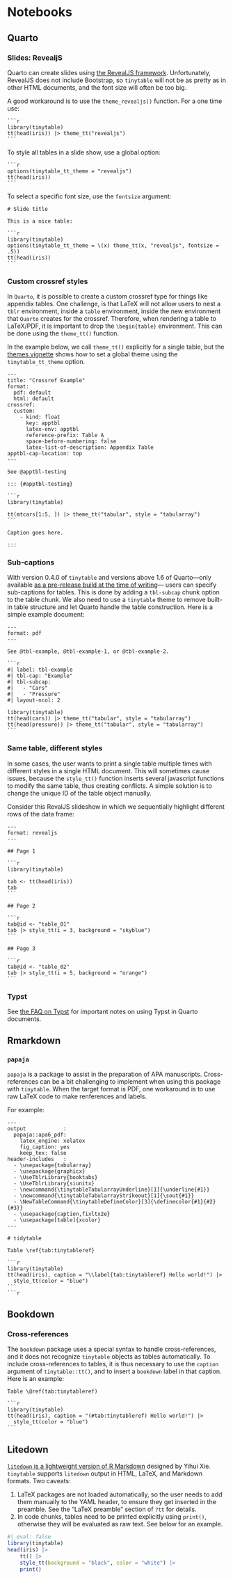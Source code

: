 # Notebooks


## Quarto

### Slides: RevealjS

Quarto can create slides using [the RevealJS framework](https://revealjs.com/). Unfortunately, RevealJS does not include Bootstrap, so `tinytable` will not be as pretty as in other HTML documents, and the font size will often be too big. 

A good workaround is to use the `theme_revealjs()` function. For a one time use:

````verbatim
```r
library(tinytable)
tt(head(iris)) |> theme_tt("revealjs")
```
````

To style all tables in a slide show, use a global option:

````verbatim
```r
options(tinytable_tt_theme = "revealjs")
tt(head(iris))
```
````

To select a specific font size, use the `fontsize` argument:

````verbatim
# Slide title

This is a nice table:

```r
library(tinytable)
options(tinytable_tt_theme = \(x) theme_tt(x, "revealjs", fontsize = .5))
tt(head(iris))
```
````

### Custom crossref styles

In `Quarto`, it is possible to create a custom crossref type for things like appendix tables. One challenge, is that LaTeX will not allow users to nest a `tblr` environment, inside a `table` environment, inside the new environment that `Quarto` creates for the crossref. Therefore, when rendering a table to LaTeX/PDF, it is important to drop the `\begin{table}` environment. This can be done using the `theme_tt()` function.

In the example below, we call `theme_tt()` explicitly for a single table, but the [themes vignette](https://vincentarelbundock.github.io/tinytable/vignettes/theme.html) shows how to set a global theme using the `tinytable_tt_theme` option.

````verbatim
---
title: "Crossref Example"
format:
  pdf: default
  html: default
crossref:
  custom:
    - kind: float
      key: apptbl
      latex-env: apptbl
      reference-prefix: Table A
      space-before-numbering: false
      latex-list-of-description: Appendix Table
apptbl-cap-location: top
---

See @apptbl-testing

::: {#apptbl-testing}

```r
library(tinytable)

tt(mtcars[1:5, ]) |> theme_tt("tabular", style = "tabularray")
```

Caption goes here.

:::
````

### Sub-captions

With version 0.4.0 of `tinytable` and versions above 1.6 of Quarto---only available [as a pre-release build at the time of writing](https://quarto.org/docs/download/prerelease.html)--- users can specify sub-captions for tables. This is done by adding a `tbl-subcap` chunk option to the table chunk. We also need to use a `tinytable` theme to remove built-in table structure and let Quarto handle the table construction. Here is a simple example document:

````verbatim
---
format: pdf
---

See @tbl-example, @tbl-example-1, or @tbl-example-2.

```r
#| label: tbl-example
#| tbl-cap: "Example"
#| tbl-subcap:
#|   - "Cars"
#|   - "Pressure"
#| layout-ncol: 2

library(tinytable)
tt(head(cars)) |> theme_tt("tabular", style = "tabularray")
tt(head(pressure)) |> theme_tt("tabular", style = "tabularray")
```
````

### Same table, different styles

In some cases, the user wants to print a single table multiple times with different styles in a single HTML document. This will sometimes cause issues, because the `style_tt()` function inserts several javascript functions to modify the same table, thus creating conflicts. A simple solution is to change the unique ID of the table object manually. 

Consider this RevalJS slideshow in which we sequentially highlight different rows of the data frame:

````verbatim
---
format: revealjs
---

## Page 1

```r
library(tinytable)

tab <- tt(head(iris))
tab
```

## Page 2

```r
tab@id <- "table_01"
tab |> style_tt(i = 3, background = "skyblue")
```

## Page 3

```r
tab@id <- "table_02"
tab |> style_tt(i = 5, background = "orange")
```
````

### Typst

See [the FAQ on Typst](https://vincentarelbundock.github.io/tinytable/vignettes/faq.html#typst) for important notes on using Typst in Quarto documents.



## Rmarkdown


### `papaja`


`papaja` is a package to assist in the preparation of APA manuscripts. Cross-references can be a bit challenging to implement when using this package with `tinytable`. When the target format is PDF, one workaround is to use raw LaTeX code to make renferences and labels.

For example:

````verbatim
---
output            : 
  papaja::apa6_pdf:
    latex_engine: xelatex
    fig_caption: yes
    keep_tex: false
header-includes   :
  - \usepackage{tabularray}
  - \usepackage{graphicx}
  - \UseTblrLibrary{booktabs}
  - \UseTblrLibrary{siunitx}
  - \newcommand{\tinytableTabularrayUnderline}[1]{\underline{#1}}
  - \newcommand{\tinytableTabularrayStrikeout}[1]{\sout{#1}}
  - \NewTableCommand{\tinytableDefineColor}[3]{\definecolor{#1}{#2}{#3}}
  - \usepackage{caption,fixltx2e}
  - \usepackage[table]{xcolor}
---

# tidytable

Table \ref{tab:tinytableref}

```r
library(tinytable)
tt(head(iris), caption = "\\label{tab:tinytableref} Hello world!") |>
  style_tt(color = "blue")
```
```r
````





## Bookdown

### Cross-references

The `bookdown` package uses a special syntax to handle cross-references, and it does not recognize `tinytable` objects as tables automatically. To include cross-references to tables, it is thus necessary to use the `caption` argument of `tinytable::tt()`, and to insert a `bookdown` label in that caption. Here is an example:


````verbatim
Table \@ref(tab:tinytableref)

```r
library(tinytable)
tt(head(iris), caption = "(#tab:tinytableref) Hello world!") |>
  style_tt(color = "blue")
```
````


## Litedown

[`litedown` is a lightweight version of R Markdown](https://yihui.org/litedown/) designed by Yihui Xie. `tinytable` supports `litedown` output in HTML, LaTeX, and Markdown formats. Two caveats:

1. LaTeX packages are not loaded automatically, so the user needs to add them manually to the YAML header, to ensure they get inserted in the preamble. See the "LaTeX preamble" section of `?tt` for  details.
2. In code chunks, tables need to be printed explicitly using `print()`, otherwise they will be evaluated as raw text. See below for an example.

```r
#| eval: false
library(tinytable)
head(iris) |>
    tt() |>
    style_tt(background = "black", color = "white") |>
    print() 
```